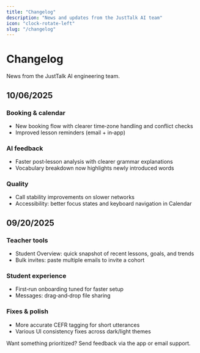 ```yaml
---
title: "Changelog"
description: "News and updates from the JustTalk AI team"
icon: "clock-rotate-left"
slug: "/changelog"
---
```


# Changelog

News from the JustTalk AI engineering team.

## 10/06/2025

### Booking & calendar
- New booking flow with clearer time‑zone handling and conflict checks
- Improved lesson reminders (email + in‑app)

### AI feedback
- Faster post‑lesson analysis with clearer grammar explanations
- Vocabulary breakdown now highlights newly introduced words

### Quality
- Call stability improvements on slower networks
- Accessibility: better focus states and keyboard navigation in Calendar

## 09/20/2025

### Teacher tools
- Student Overview: quick snapshot of recent lessons, goals, and trends
- Bulk invites: paste multiple emails to invite a cohort

### Student experience
- First‑run onboarding tuned for faster setup
- Messages: drag‑and‑drop file sharing

### Fixes & polish
- More accurate CEFR tagging for short utterances
- Various UI consistency fixes across dark/light themes

<Note>
Want something prioritized? Send feedback via the app or email support.
</Note>
